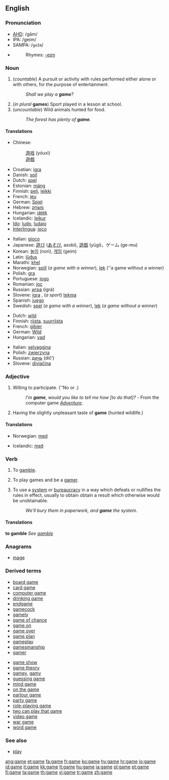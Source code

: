 ==English==

===Pronunciation===
*[[AHD]]: /gām/
*IPA: /ɡeɪm/
*SAMPA: /<tt>geIm</tt>/
*{{audio|en-us-game.ogg|Audio (US)}}
*:Rhymes: [[Rhymes:English:-eɪm|-eɪm]]

===Noun===
{{en-noun|s|-}}

# (''countable'') A pursuit or activity with rules performed either alone or with others, for the purpose of entertainment.
#:''Shall we play a '''game'''?''<!-- - WOPR computer, from the movie ''[[w:Wargames|Wargames]]''.-->
# (''in plural'' '''games''') Sport played in a lesson at school.
# (''uncountable'') Wild animals hunted for food.
#:''The forest has plenty of '''game'''.''



====Translations====

{{trans-top|pursuit or activity for entertainment}}
*Chinese:
*:[[游戏]] (yóuxì)
*:[[遊戲]]
*Croatian: [[igra]] {{f}}
*Danish: [[spil]]
*Dutch: [[spel]] {{n}}
*Estonian: [[mäng]]
*Finnish: [[peli]], [[leikki]]
*French: [[jeu]] {{m}}
*German: [[Spiel]] {{n}}
*Hebrew: [[משחק]] {{m}}
*Hungarian: [[játék]] {{m}}
*Icelandic: [[leikur]] {{m}}
*[[Ido]]: [[ludo]], [[ludajo]]
*[[Interlingua]]: [[joco]]
{{trans-mid}}
*Italian: [[gioco]] {{m}}
*Japanese: [[遊び]] ([[あそび]], asobi), [[遊戯]] (yūgi)，ゲーム (ge-mu)
*Korean: [[놀이]] (nori), [[게임]] (geim)
*Latin: [[ludus|lūdus]] {{m}}
*Marathi: [[khel]] {{m}}
*Norwegian: [[spill]] (''a game with a winner''), [[lek]] (''a game without a winner)
*Polish: [[gra]] {{f}}
*Portuguese: [[jogo]] {{m}}
*Romanian: [[joc]] {{n}}
*Russian: [[игра#Russian | игра]] (igrá) {{f}}
*Slovene: [[igra]] {{f}}, (''a sport'') [[tekma]] {{f}}
*Spanish: [[juego]] {{m}}
*Swedish: [[spel]] {{n}} (''a game with a winner''), [[lek]] (''a game without a winner'')
{{trans-bottom}}

{{trans-top|sport played in a lesson at school}}
{{trans-mid}}
{{trans-bottom}}

{{trans-top|wild animals hunted for food}}
*Dutch: [[wild#Dutch|wild]] {{n}}
*Finnish: [[riista]], [[suurriista]]
*French: [[gibier]] {{m}}
*German: [[Wild#German|Wild]] {{n}}
*Hungarian: [[vad]]
{{trans-mid}}
*Italian: [[selvaggina]] {{f}}
*Polish: [[zwierzyna]] {{f}}
*Russian: [[дичь]] (dič’) {{f}}
*Slovene: [[divjačina]] {{f}}
{{trans-bottom}}

===Adjective===
{{en-adj|[[gamer]]|[[gamest]]}}<!--NOTE: compar & superl confirmed as existing in other dictionaries-->

# Willing to participate.  (''No {{compar}} or {{superl}}.)
#:''I'm '''game''', would you like to tell me how [to do that]?'' - From the computer game ''[[Adventure]]''.
# Having the slightly unpleasant taste of '''game''' (hunted wildlife.)

====Translations====
{{trans-top|willing to participate}}
*Norwegian: [[med]]
{{trans-mid}}
*Icelandic: [[með]]
{{trans-bottom}}

{{trans-top|taste of wildlife}}
{{trans-mid}}
{{trans-bottom}}

===Verb===
{{en-verb|gam|ing}}

# {{intransitive}} To [[gamble]].
# {{intransitive}} To play games and be a [[gamer]].
# {{transitive}} To use a [[system]] or [[bureaucracy]] in a way which defeats or nullifies the rules in effect, usually to obtain obtain a result which otherwise would be unobtainable.
#:''We'll bury them in paperwork, and '''game''' the system.''

====Translations====
'''to gamble'''
''See [[gamble]]''

{{trans-top|to defeat the rules in order to obtain a result}}
{{trans-mid}}
{{trans-bottom}}

===Anagrams===
*[[mage]]

===Derived terms===
{{top2}}
*[[board game]]
*[[card game]]
*[[computer game]]
*[[drinking game]]
*[[endgame]]
*[[gamecock]]
*[[gamely]]
*[[game of chance]]
*[[game on]]
*[[game over]]
*[[game plan]]
*[[gameplay]]
*[[gamesmanship]]
*[[gamer]]<!--person who plays games-->
{{mid2}}
*[[game show]]
*[[game theory]]
*[[gamey]], [[gamy]]
*[[guessing game]]
*[[mind game]]
*[[on the game]]
*[[parlour game]]
*[[party game]]
*[[role-playing game]]
*[[two can play that game]]
*[[video game]]
*[[war game]]
*[[word game]]
{{bottom}}

===See also===
*[[play]]
<!-- not really closely enough related See Also: [[puzzle]], [[pastime]], [[hobby]].-->

[[ang:game]]
[[et:game]]
[[fa:game]]
[[fr:game]]
[[ko:game]]
[[hy:game]]
[[hr:game]]
[[io:game]]
[[id:game]]
[[it:game]]
[[kk:game]]
[[lt:game]]
[[hu:game]]
[[ja:game]]
[[pl:game]]
[[pt:game]]
[[fi:game]]
[[ta:game]]
[[th:game]]
[[vi:game]]
[[tr:game]]
[[zh:game]]